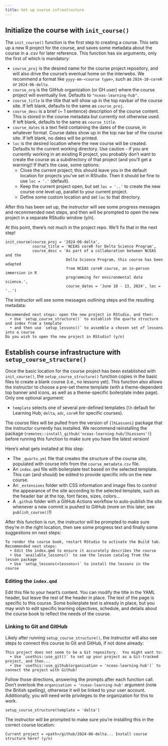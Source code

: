 ```yaml
---
title: Set up course infrastructure
---
```


## Initialize the course with `init_course()`

The `init_course()` function is the first step to creating a course.  This sets up a new R project for the course, and saves some metadata about the course in a .csv for later reference.  This function has six arguments, only the first of which is mandatory:

* `course_proj` is the desired name for the course project repository, and will also drive the course's eventual home on the interwebs.  We recommend a format like `yyyy-mm-<course type>`, such as `2024-10-coreR` or `2024-06-delta`.
* `course_org` is the GitHub organization (or GH user) where the course project will eventually live.  Defaults to `"nceas-learning-hub"`.
* `course_title` is the title that will show up in the top navbar of the course site.  If left blank, defaults to the same as `course_proj`.
* `course_desc` is a brief (~ 1 sentence) description of the course content.  This is stored in the course metadata but currently not otherwise used.  If left blank, defaults to the same as `course_title`.
* `course_dates` is a text field containing the dates of the course, in whatever format.  Course dates show up in the top nav bar of the course site.  If left blank, no dates will be printed.
* `loc` is the desired location where the new course will be created.  Defaults to the current working directory.  Use caution - if you are currently working in an existing R project, you probably don't want to create the course as a subdirectory of that project (and you'll get a warning)!  If that's the case, some options:
    * Close the current project; this should leave you in the default location for projects you've set in RStudio.  Then it should be fine to use `loc = '.'` (default).
    * Keep the current project open, but set `loc = '..'` to create the new course one level up, parallel to your current project.
    * Define some custom location and set `loc` to that directory.
    
After this has been set up, the instructor will see some progress messages and recommended next steps, and then will be prompted to open the new project in a separate RStudio window (y/n).

At this point, there's not much in the project repo.  We'll fix that in the next step!
    
::: callout-example

```
init_course(course_proj = '2024-06-delta', 
            course_title = 'NCEAS coreR for Delta Science Program', 
            course_desc = 'As part of a collaboration between NCEAS and the 
                           Delta Science Program, this course has been adapted 
                           from NCEAS coreR course, an in-person immersion in R 
                           programming for environmental data science.',
                           course_dates = 'June 10 - 13, 2024', loc = '..')
```
The instructor will see some messages outlining steps and the resulting metadata:

```
Recommended next steps: open the new project in RStudio, and then:
  • Use `setup_course_structure()` to establish the quarto structure and index from a template
  • and then use `setup_lessons()` to assemble a chosen set of lessons into a course
Do you wish to open the new project in RStudio? (y/n)
```
:::

## Establish course infrastructure with `setup_course_structure()`

Once the basic location for the course project has been established with `init_course()`, the `setup_course_structure()` function copies in the basic files to create a blank course (i.e., no lessons yet).  This function also allows the instructor to choose a pre-set theme template (with a theme-dependent top banner and icons, as well as a theme-specific boilerplate index page).  Only one optional argument:

* `template` selects one of several pre-defined templates (`lh` default for Learning Hub; `delta`, `adc`, `coreR` for specific courses).

::: callout-warning
The course files will be pulled from the version of `{lhLessons}` package that the instructor currently has installed.  We recommend reinstalling the package (`remotes::install_github('nceas-learning-hub/lhLessons')`) before running this function to make sure you have the latest version!
:::


Here's what gets installed at this step:

* The `_quarto.yml` file that creates the structure of the course site, populated with course info from the `course_metadata.csv` file.
* An `index.qmd` file with boilerplate text based on the selected template.  This can (and should) be edited to provide specific info on the new course.
* An `_extensions` folder with CSS information and image files to control the appearance of the site according to the selected template, such as the header bar at the top, font faces, sizes, colors...
* A `.github` folder with a GitHub Actions workflow to auto-publish the site whenever a new commit is pushed to GitHub (more on this later, see `publish_course()`!)

After this function is run, the instructor will be prompted to make sure they're in the right location, then see some progress text and finally some suggestions on next steps:

```
To render the course book, restart RStudio to activate the Build tab.
Recommended next steps: 
  • Edit the index.qmd to ensure it accurately describes the course
  • Use `available_lessons()` to see the lesson catalog from the lesson package
  • Use `setup_lessons(<lessons>)` to install the lessons in the course
```

### Editing the `index.qmd`

Edit this file to your heart's content.  You can modify the title in the YAML header, but leave the rest of the header in place.  The text of the page is specific to this course.  Some boilerplate text is already in place, but you may wish to edit specific learning objectives, schedule, and details about the course book to reflect the needs of the course.

### Linking to Git and GitHub

Likely after running `setup_course_structure()`, the instructor will also see steps to connect this course to Git and GitHub, if not done already:
```
This project does not seem to be a Git repository.  You might want to:                                                          
  • Use `usethis::use_git()` to set up your project as a Git-tracked project, and then...
  • Use `usethis::use_github(organisation = 'nceas-learning-hub')` to connect the project with Github!
```

Follow those directions, answering the prompts after each function call.  Don't overlook the `organisation = 'nceas-learning-hub'` argument (note the British spelling), otherwise it will be linked to your user account.  Additionally, you will need write privileges to the organization for this to work.

::: callout-example

```
setup_course_structure(template = 'delta')
```
The instructor will be prompted to make sure you're installing this in the correct course location:
```
Current project = <path>/github/2024-06-delta... Install course structure here? (y/n)
```
:::
